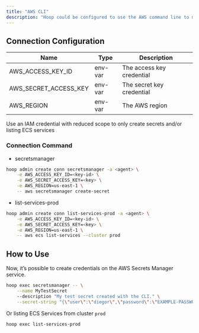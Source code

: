 ```yaml
---
title: "AWS CLI"
description: "Hoop could be configured to use the AWS command line to manage resources in multiple accounts."
---
```



<Prerequisites />

## Connection Configuration

| Name | Type | Description |
| --- | --- | --- |
| AWS_ACCESS_KEY_ID | env-var | The access key credential |
| AWS_SECRET_ACCESS_KEY | env-var | The secret key credential |
| AWS_REGION | env-var | The AWS region |

<Info>
Use an IAM credential with reduced scope to only create secrets and/or listing ECS services
</Info>

### Connection Command

- secretsmanager

```bash
hoop admin create conn secretsmanager -a <agent> \
	-e AWS_ACCESS_KEY_ID=<key-id> \
	-e AWS_SECRET_ACCESS_KEY=<key> \
	-e AWS_REGION=us-east-1 \
	-- aws secretsmanager create-secret
```

- list-services-prod

```bash
hoop admin create conn list-services-prod -a <agent> \
	-e AWS_ACCESS_KEY_ID=<key-id> \
	-e AWS_SECRET_ACCESS_KEY=<key> \
	-e AWS_REGION=us-east-1 \
	-- aws ecs list-services --cluster prod
```

## How to Use

Now, it’s possible to create credentials on the AWS Secrets Manager service.

```bash
hoop exec secretsmanager -- \
    --name MyTestSecret
    --description "My test secret created with the CLI." \
    --secret-string "{\"user\":\"diegor\",\"password\":\"EXAMPLE-PASSWORD\"}"
```

Or listing ECS Services from cluster `prod`

```bash
hoop exec list-services-prod
```
